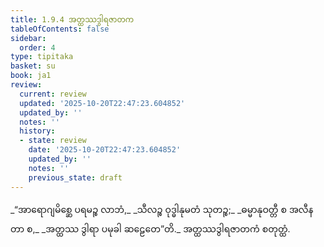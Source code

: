 ```yaml
---
title: 1.9.4 အတ္ထဿဒွါရဇာတက
tableOfContents: false
sidebar:
  order: 4
type: tipitaka
basket: su
book: ja1
review:
  current: review
  updated: '2025-10-20T22:47:23.604852'
  updated_by: ''
  notes: ''
  history:
  - state: review
    date: '2025-10-20T22:47:23.604852'
    updated_by: ''
    notes: ''
    previous_state: draft
---
```



<DynamicBreadcrumb />


<ReviewStatus review={frontmatter.review} showDetails={true} />

<HypothesisAnnotation frontmatter={frontmatter} />

<Division number="84" book="ja1" e="ch" v="22" p="20">

<Paragraph number="186" type="verses" book="ja1">
_“အာရောဂျမိစ္ဆေ ပရမဉ္စ လာဘံ,_  
_သီလဉ္စ ဝုဒ္ဓါနုမတံ သုတဉ္စ;_  
_ဓမ္မာနုဝတ္တီ စ အလီနတာ စ,_  
_အတ္ထဿ ဒွါရာ ပမုခါ ဆဠေတေ”တိ._  


</Paragraph>
</Division>

<Paragraph number="187" type="center" book="ja1">
အတ္ထဿဒွါရဇာတကံ စတုတ္ထံ.
</Paragraph>